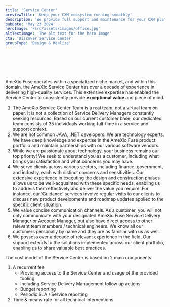 ```yaml
---
title: 'Service Center'
previewTitle: 'Keep your CXM ecosystem running smoothly'
description: 'We provide full support and maintenance for your CXM platform, ensuring it operates smoothly and efficiently.'
pubDate: 'May 23 2024'
heroImage: '/src/assets/images/office.jpg'
altTextImage: 'The alt text for the hero image'
cta: 'Discover Service Center'
groupType: 'Design & Realize'
---
```



<HeroHeader 
	headline={frontmatter.title}
    text={frontmatter.description}
    backgroundImage={frontmatter.heroImage} >	
	<Customers headline="Customers we support through Service Center">
		<Image src={mediafin} alt="" class="h-10 w-auto"/>
		<Image src={argenta} alt="" class="h-10 w-auto"/>
		<Image src={daikin} alt="" class="h-10 w-auto"/>
		<Image src={deme} alt="" class="h-10 w-auto"/>
		<Image src={kdg} alt="" class="h-10 w-auto"/>
		<Image src={leuven} alt="" class="h-10 w-auto"/>
		<Image src={oecd} alt="" class="h-10 w-auto"/>
	</Customers> 
</HeroHeader>

<TeaserWithImage 
	headline="Managing your application lifecycle"
	description="
	<p>A software <strong>application lifecycle</strong> typically consists of 3 phases. The last phase is called the 'run' phase, and it's typically the phase that lasts the longest.
	</p>
	<p>At AmeXio Fuse, we place great emphasis on this phase by establishing a professional service, dedicated to relieving you of any concerns related to the software application(s) involved.</p>
	<p>The goal of our Service Center is to provide you with <strong>peace of mind</strong>, ensuring that your application landscape continues to perform optimally within your evolving IT landscape, taking into account potential changing in business needs.</p>
	">
	<Image src={placeholder} alt="" width={512} height={512} class="rounded-xl" />
</TeaserWithImage>

<TeaserWithImage
	align="left"
	headline="How Service Center supports your organization"
	description="
	<p>In practice, Service Center serves as the <strong>single point-of-contact</strong> in the years following project delivery for any inquiries or issues that may arise during the solution’s operational lifecycle.</p>
	<p>Our Service Center comprises 35 highly skilled professionals, each <strong>specializing</strong> in a specific technology. Supported technologies include those that we implements in our project operations:</p>
	<ul>
		<li>Adobe Experience Cloud</li>
		<li>Sanity headless CMS</li>
		<li>Drupal hybrid CMS</li>
		<li>Accompanying frontend frameworks like Next.js, Astro, React, Angular and Vue</li>	
	</ul>
	<p>In addition, there are 6 Service Delivery Managers who oversee operations across all technologies and are responsible for managing their assigned client portfolios.</p>
	">
	<Image src={placeholder} alt="" width={768} class="rounded-xl" />
</TeaserWithImage>

<TilesContainer 
    headline="A robust enterprise offering"
    description="
    <p>We adhere to pragmatic <strong>ITIL</strong> processes, while preserving the flexibility that our clients have valued for many years.</p>
    <p>Service Center is well-versed in setting up <strong>Key Performance Indicators</strong> (KPIs) and corresponding <strong>Service Level Agreements</strong> (SLAs) measuring the quality we deliver. We are familiar with the principles of conducting releases outside office hours and work with a 24/7 regime for several high-end clients.</p>
    <p>We offer professional technical support 3 main areas:">
    <SmallTile 
		headline="Corrective maintenance"
		description="Incident & Problem Mgt, Key User Support, ..." >
    </SmallTile>
    <SmallTile 
		headline="Preventive maintenance"
		description="Software Upgrade Mgt, Patch Mgt" >
    </SmallTile>
    <SmallTile 
		headline="Evolutionary maintenance"
		description="Change & Release Mgt, ..." >
    </SmallTile>
</TilesContainer>

<Faq headline="Questions we usually get">
	<FaqQuestion
		headline="Why work with our Service Center?"
		headlineTag="h3"> 
		<p>AmeXio Fuse operates within a specialized niche market, and within this domain, the AmeXio Service Center has over a decade of experience in delivering high-quality services. This extensive expertise has enabled the Service Center to consistently provide <strong>exceptional value</strong> and piece of mind.</p>
	</FaqQuestion>
	<FaqQuestion 
		headline="How do we differentiate from competitors?">
		<ol>
			<li>The AmeXio Service Center Team is a real team, not a virtual team on paper. It is not a collection of Service Delivery Managers constantly seeking resources. Based on our current customer base, our dedicated team consists of 35 individuals working full-time in a service and support context.</li>
			<li>We are not common JAVA, .NET developers. We are technology experts. We have deep knowledge and expertise in the AmeXio Fuse product portfolio and maintain partnerships with our various software vendors.</li>
			<li>While we are passionate about technology, your business remains our top priority! We seek to understand you as a customer, including what brings you satisfaction and what concerns you may have.</li>
			<li>We serve clients across various sectors, including finance, government, and industry, each with distinct concerns and sensitivities. Our extensive experience in executing the design and construction phases allows us to be well-acquainted with these specific needs, enabling us to address them effectively and deliver the value you require. For instance, our ‘Guidance’ services involve regular visits to our clients to discuss new product developments and roadmap updates applied to the specific client situation.</li>
			<li>We value concise communication channels. As a customer, you will not only communicate with your designated AmeXio Fuse Service Delivery Manager or Account Manager, but also have direct access to other relevant team members / technical engineers. We know all our customers personally by name and they are as familiar with us as well.</li>
			<li>We possess over a decade of relevant experience in the field. Our support extends to the solutions implemented across our client portfolio, enabling us to share valuable best practices.</li>
		</ol>
	</FaqQuestion>
	<FaqQuestion 
		headline="How does the cost model for Service Center look like?">
		<p>The cost model of the Service Center is based on 2 main components:</p>
		<ol>
			<li>
				A recurrent fee
				<ul>
					<li>Providing access to the Service Center and usage of the provided tooling</li>
					<li>Including Service Delivery Management follow up actions</li>
					<li>Budget reporting</li>
					<li>Periodic SLA / Service reporting</li>
				</ul>
			</li>
			<li>Time & means rate for all technical interventions</li>
		</ol>
	</FaqQuestion>
</Faq>
